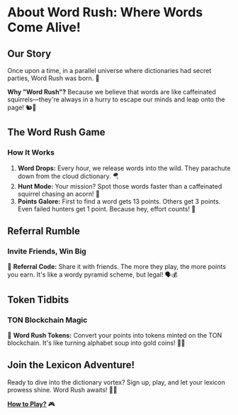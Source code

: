 
# About Word Rush: Where Words Come Alive!

## Our Story

Once upon a time, in a parallel universe where dictionaries had secret parties, Word Rush was born. 🎉

**Why "Word Rush"?** Because we believe that words are like caffeinated squirrels—they're always in a hurry to escape our minds and leap onto the page! 🐿️💨

## The Word Rush Game

### How It Works

1. **Word Drops:** Every hour, we release words into the wild. They parachute down from the cloud dictionary. 🪂
2. **Hunt Mode:** Your mission? Spot those words faster than a caffeinated squirrel chasing an acorn! 🌟
3. **Points Galore:** First to find a word gets 13 points. Others get 3 points. Even failed hunters get 1 point. Because hey, effort counts! 💪

## Referral Rumble

### Invite Friends, Win Big

💌 **Referral Code:** Share it with friends. The more they play, the more points you earn. It's like a wordy pyramid scheme, but legal! 🗣️💰

## Token Tidbits

### TON Blockchain Magic

🔗 **Word Rush Tokens:** Convert your points into tokens minted on the TON blockchain. It's like turning alphabet soup into gold coins! 💎🔠

## Join the Lexicon Adventure!

Ready to dive into the dictionary vortex? Sign up, play, and let your lexicon prowess shine. Word Rush awaits! 🚀🔠

**[How to Play?](/about/how-to-play)** 🎮

<SiteMainBtn buttonLink="/dashboard" buttonText="Your Points" />
